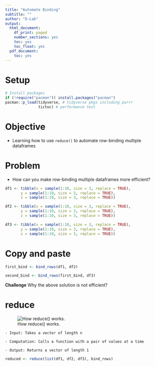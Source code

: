 ```yaml
---
title: "Automate Binding"
subtitle: ""
author: "D-Lab"
output:
  html_document:
    df_print: paged
    number_sections: yes
    toc: yes
    toc_float: yes
  pdf_document:
    toc: yes
---
```


# Setup 

```r
# Install packages 
if (!require("pacman")) install.packages("pacman")
pacman::p_load(tidyverse, # tidyverse pkgs including purrr
               tictoc) # performance test 
```

# Objective 

- Learning how to use `reduce()` to automate row-binding multiple dataframes

# Problem 

- How can you make row-binding multiple dataframes more efficient?

```r

df1 <- tibble(x = sample(1:10, size = 3, replace = TRUE),
       y = sample(1:10, size = 3, replace = TRUE),
       z = sample(1:10, size = 3, replace = TRUE))

df2 <- tibble(x = sample(1:10, size = 3, replace = TRUE),
       y = sample(1:10, size = 3, replace = TRUE),
       z = sample(1:10, size = 3, replace = TRUE))

df3 <- tibble(x = sample(1:10, size = 3, replace = TRUE),
       y = sample(1:10, size = 3, replace = TRUE),
       z = sample(1:10, size = 3, replace = TRUE))

```
# Copy and paste

```r

first_bind <- bind_rows(df1, df2)

second_bind <- bind_rows(first_bind, df3)

```

**Challenge**
Why the above solution is not efficient?

# reduce 

![How reduce() works.](https://d33wubrfki0l68.cloudfront.net/9c239e1227c69b7a2c9c2df234c21f3e1c74dd57/eec0e/diagrams/functionals/reduce.png)

    - Input: Takes a vector of length n
  
    - Computation: Calls a function with a pair of values at a time
  
    - Output: Returns a vector of length 1
    
```r

reduced <- reduce(list(df1, df2, df3), bind_rows)

```



